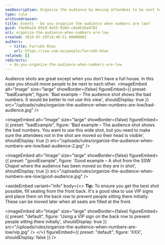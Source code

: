 ```yaml
---
seoDescription: Organize the audience by moving attendees to be next to each other when numbers are low to create a visually appealing event space.
type: rule
archivedreason:
title: Events - Do you organize the audience when numbers are low?
guid: f4e06a24-0919-4e55-9384-c8a8b36e4702
uri: organize-the-audience-when-numbers-are-low
created: 2016-07-29T14:46:51.0000000Z
authors:
  - title: Farrukh Khan
    url: https://ssw.com.au/people/farrukh-khan
related: []
redirects:
  - do-you-organize-the-audience-when-numbers-are-low
---
```


Audience shots are great except when you don’t have a full house. In this case you should move people to be next to each other.
<imageEmbed
  alt="Image"
  size="large"
  showBorder={false}
  figureEmbed={{
    preset: "badExample",
    figure: 'Bad example – The audience shot shows the bad numbers. It would be better to not use this view',
    shouldDisplay: true
  }}
  src="/uploads/rules/organize-the-audience-when-numbers-are-low/bad-audience.jpg"
/>

<imageEmbed
  alt="Image"
  size="large"
  showBorder={false}
  figureEmbed={{
    preset: "badExample",
    figure: 'Bad example – The audience shot shows the bad numbers. You want to use this wide shot, but you need to make sure the attendees not in the shot are moved so their head is visible',
    shouldDisplay: true
  }}
  src="/uploads/rules/organize-the-audience-when-numbers-are-low/bad-audience-2.jpg"
/>

<imageEmbed
  alt="Image"
  size="large"
  showBorder={false}
  figureEmbed={{
    preset: "goodExample",
    figure: 'Good example – A shot from the SSW Chapel where the audience has been moved so they are in shot',
    shouldDisplay: true
  }}
  src="/uploads/rules/organize-the-audience-when-numbers-are-low/good-audience.jpg"
/>

<asideEmbed
  variant="info"
  body={<>
    **Tip:** To ensure you get the best shot possible, fill seating from the front back. It's a good idea to use VIP signs and place them on the back row to prevent people sitting there initially. These can be moved later when all seats are filled at the front.


<imageEmbed
  alt="Image"
  size="large"
  showBorder={false}
  figureEmbed={{
    preset: "default",
    figure: 'Using a VIP sign on the back row to prevent people sitting there initially',
    shouldDisplay: true
  }}
  src="/uploads/rules/organize-the-audience-when-numbers-are-low/vip.jpg"
/>
  </>}
  figureEmbed={{
    preset: "default",
    figure: 'XXX',
    shouldDisplay: false
  }}
/>